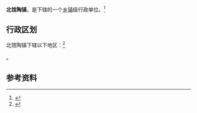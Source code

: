 {{中国乡级行政区|37/15/25/106/000}}

'''北馆陶镇'''，是{{PRC admin/fullname|37/15/25/106/000|3}}下辖的一个[[乡镇|乡镇]]级行政单位。<ref>{{PRC admin/ref sgc|{{PRC admin/parent|37/15/25/106/000}}}}</ref>

== 行政区划 ==

北馆陶镇下辖以下地区：<ref>{{PRC admin/ref sgc|37/15/25/106/000}}</ref>

{{PRC admin/children|37/15/25/106/000}}。

== 参考资料 ==

{{reflist}}

{{行政区划小作品}}
{{PRC admin/navcat|37/15/25/106/000}}